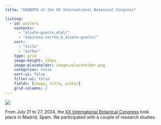 ```yaml
---
title: "GEOBOTA at the XX International Botanical Congress"

listing:
  - id: posters
    contents: 
      - "alzate-guarin_etal/"
      - "espinosa-correa_&_alzate-guarin/"
    sort:
      - "title"
      - "author"
    type: grid
    image-height: 225px
    image-placeholder: images/placeholder.png
    categories: false
    sort-ui: false
    filter-ui: false
    fields: [image, title, author]
    grid-columns: 2
---
```


:::: {.grid}
::: {.g-col-12 .g-col-md-4}

![](images/xx-ibc.jpeg){fig-align="center"}

:::
::: {.g-col-12 .g-col-md-8}

From July 21 to 27, 2024, the [XX International Botanical Congress](https://ibcmadrid2024.com/) took place in Madrid, Spain. We participated with a couple of research studies.

:::
::::

::: {#posters}
:::